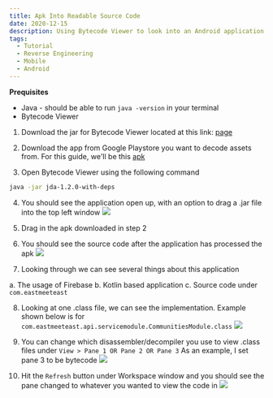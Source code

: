 ```yaml
---
title: Apk Into Readable Source Code
date: 2020-12-15
description: Using Bytecode Viewer to look into an Android application's source code
tags:
  - Tutorial
  - Reverse Engineering
  - Mobile
  - Android
---
```


**Prequisites**

* Java - should be able to run `java -version` in your terminal
* Bytecode Viewer

1. Download the jar for Bytecode Viewer located at this link: [page](https://github.com/Konloch/bytecode-viewer/releases)

2. Download the app from Google Playstore you want to decode assets from.
For this guide, we'll be this [apk](https://m.apkpure.com/eme-hive-meet-chat-go-live/com.eastmeeteast.eme_android)

3. Open Bytecode Viewer using the following command
```bash
java -jar jda-1.2.0-with-deps
```

4. You should see the application open up, with an option to drag a .jar file into the top left window
  ![](./images/1.png)

5. Drag in the apk downloaded in step 2

6. You should see the source code after the application has processed the apk 
  ![](./images/2.png)

7. Looking through we can see several things about this application

a. The usage of Firebase
b. Kotlin based application
c. Source code under `com.eastmeeteast`

8. Looking at one .class file, we can see the implementation. Example shown below is for `com.eastmeeteast.api.servicemodule.CommunitiesModule.class`
 ![](./images/3.png)

9. You can change which disassembler/decompiler you use to view .class files under `View > Pane 1 OR Pane 2 OR Pane 3`
As an example, I set pane 3 to be bytecode
![](./iamges/4.png)

10. Hit the `Refresh` button under Workspace window and you should see the pane changed to whatever you wanted to view the code in
![](./images/5.png)